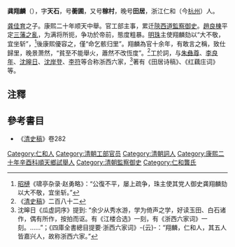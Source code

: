'''龚翔麟'''（{{bd|1658年||1733年}}），字'''天石'''，号'''蘅圃'''，又号'''稼村'''，晚号'''田居'''，浙江仁和（今[[杭州市|杭州]]）人。

[[龚佳育|龚佳育]]之子。康熙二十年顺天中舉。官工部主事，累迁[[陝西道|陝西道]][[監察御史|監察御史]]。[[趙良棟|趙良棟]]平定[[三藩之亂|三藩之亂]]，为满将所扼，争功於帝前，態度粗暴。[[明珠|明珠]]主使翔麟劾以“大不敬，宜坐斩”，<ref>[[昭槤|昭槤]]《啸亭杂录·赵勇略》：“公復不平，屡上疏争，珠主使其党人御史龚翔麟劾以大不敬，宜坐斩。”</ref>後康熙優容之，僅“命乞骸归里”。翔麟為官十余年，有敢言之稱，致仕歸里，晚景萧然，“貧至不能舉火，蕭然不改恆度”。<ref>《[[清史稿|清史稿]]》二百八十二</ref>工於詞，与[[朱彝尊|朱彝尊]]、[[李良年|李良年]]、[[沈皞日|沈皞日]]、[[沈岸登|沈岸登]]、[[李符|李符]]等合称浙西六家，<ref>沈皞日《瓜虚詞序》提到: “余少从秀水游，学为倚声之学，好读玉田、白石诸作，偶有所作，按拍而讴。有《江楼合选》一刻，有《浙西六家词》一刻。……”；《四庫全書總目提要·浙西六家词》-{云}-：“翔麟，仁和人，其五人皆嘉兴人，故称浙西六家。”</ref>著有《田居诗稿》、《红藕庄词》等。

==注釋==
{{reflist}}

==參考書目==
*《[[清史稿|清史稿]]》卷282

{{浙西六家}}
{{DEFAULTSORT:Long}}
[[Category:仁和人|Category:仁和人]]
[[Category:清朝工部官员|Category:清朝工部官员]]
[[Category:清朝詞人|Category:清朝詞人]]
[[Category:康熙二十年辛酉科順天鄉試舉人|Category:康熙二十年辛酉科順天鄉試舉人]]
[[Category:清朝監察御史|Category:清朝監察御史]]
[[Category:仁和龔氏|Category:仁和龔氏]]